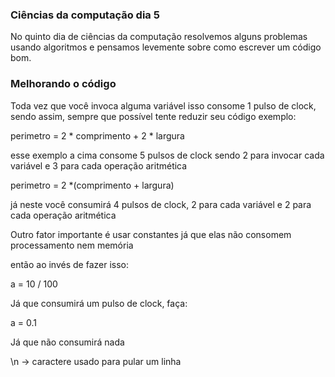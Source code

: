 




### Ciências da computação dia 5

No quinto dia de ciências da computação resolvemos alguns problemas
usando algoritmos e pensamos levemente sobre como escrever um código
bom.








### Melhorando o código

Toda vez que você invoca alguma variável isso consome 1 pulso de clock,
sendo assim, sempre que possível tente reduzir seu código exemplo:

perimetro = 2 \* comprimento + 2 \* largura

esse exemplo a cima consome 5 pulsos de clock sendo 2 para invocar cada
variável e 3 para cada operação aritmética

perimetro = 2 \*(comprimento + largura)

já neste você consumirá 4 pulsos de clock, 2 para cada variável e 2 para
cada operação aritmética

Outro fator importante é usar constantes já que elas não consomem
processamento nem memória

então ao invés de fazer isso:

a = 10 / 100

Já que consumirá um pulso de clock, faça:

a = 0.1

Já que não consumirá nada








\\n → caractere usado para pular um linha


